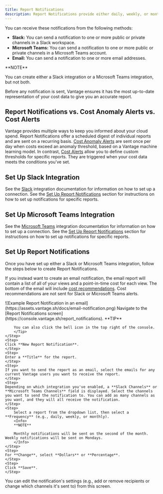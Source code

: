 ```yaml
---
title: Report Notifications
description: Report Notifications provide either daily, weekly, or monthly reports for one or more Cost Reports.
---
```


You can receive these notifications from the following methods:

- **Slack:** You can send a notification to one or more public or private channels in a Slack workspace.
- **Microsoft Teams:** You can send a notification to one or more public or private channels in a Microsoft Teams account.
- **Email:** You can send a notification to one or more email addresses.

<Info>
**NOTE**

You can create either a Slack integration or a Microsoft Teams integration, but not both.
</Info>

Before any notification is sent, Vantage ensures it has the most up-to-date representation of your cost data to give you an accurate report.

## Report Notifications vs. Cost Anomaly Alerts vs. Cost Alerts

Vantage provides multiple ways to keep you informed about your cloud spend. Report Notifications offer a scheduled digest of individual reports and are sent on a recurring basis. [Cost Anomaly Alerts](/cost_anomaly_alerts) are sent once per day when costs exceed an anomaly threshold, based on a Vantage machine learning model. In contrast, [Cost Alerts](/cost_alerts) allow you to define custom thresholds for specific reports. They are triggered when your cost data meets the conditions you’ve set.

## Set Up Slack Integration

See the [Slack](/slack) integration documentation for information on how to set up a connection. See the [Set Up Report Notifications](/report_notifications#create-notifications) section for instructions on how to set up notifications for specific reports.

## Set Up Microsoft Teams Integration

See the [Microsoft Teams](/microsoft_teams) integration documentation for information on how to set up a connection. See the [Set Up Report Notifications](/report_notifications#create-notifications) section for instructions on how to set up notifications for specific reports.

## Set Up Report Notifications

Once you have set up either a Slack or Microsoft Teams integration, follow the steps below to create Report Notifications.

If you instead want to create an email notification, the email report will contain a list of all of your views and a point-in-time cost for each view. The bottom of the email will include [cost recommendations](/cost_recommendations). Cost recommendations are not sent for Slack or Microsoft Teams alerts.

<Accordion title="Click to view example email notification">
<Frame>
![Example Report Notification in an email](https://assets.vantage.sh/docs/email-notification.png)
</Frame>
</Accordion>

<Steps>
    <Step>
        Navigate to the [Report Notifications screen](https://console.vantage.sh/report_notifications).
        <Tip>
        **TIP**

        You can also click the bell icon in the top right of the console.
        </Tip>
    </Step>
    <Step>
    Click **New Report Notification**.
    </Step>
    <Step>
    Enter a **Title** for the report.
    </Step>
    <Step>
    If you want to send the report as an email, select the emails for any current Vantage users you want to receive the report.
    </Step>
    <Step>
    Depending on which integration you've enabled, a **Slack Channels** or **Microsoft Teams Channels** field is displayed. Select the channels you want to send the notification to. You can add as many channels as you want, and they will all receive the notification.
    </Step>
    <Step>
        Select a report from the dropdown list, then select a **Frequency** (e.g., daily, weekly, or monthly).
        <Info>
        **NOTE**

        Monthly notifications will be sent on the second of the month. Weekly notifications will be sent on Mondays.
        </Info>
    </Step>
    <Step>
    For **Change**, select **Dollars** or **Percentage**.
    </Step>
    <Step>
    Click **Save**.
    </Step>
</Steps>

You can edit the notification's settings (e.g., add or remove recipients or change which channels it's sent to) from this screen.
